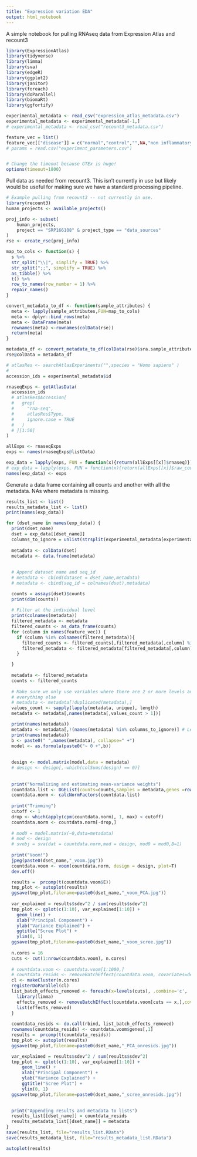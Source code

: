 ```yaml
---
title: "Expression variation EDA"
output: html_notebook
---
```


A simple notebook for pulling RNAseq data from Expression Atlas and recount3

```r
library(ExpressionAtlas)
library(tidyverse)
library(limma)
library(sva)
library(edgeR)
library(ggplot2)
library(janitor)
library(foreach)
library(doParallel)
library(biomaRt)
library(ggfortify)

experimental_metadata <- read_csv("expression_atlas_metadata.csv")
experimental_metadata <- experimental_metadata[-1,]
# experimental_metadata <- read_csv("recount3_metadata.csv")

feature_vec = list()
feature_vec[["disease"]] = c("normal","control","",NA,"non inflammatory bowel disease control")
# params = read.csv("experiment_parameters.csv")


# Change the timeout because GTEx is huge!
options(timeout=1800)
```

Pull data as needed from recount3. This isn't currently in use but likely would be useful for making sure we have a standard processing pipeline.

```r
# Example pulling from recount3 -- not currently in use.
library(recount3)
human_projects <- available_projects()

proj_info <- subset(
    human_projects,
    project == "SRP166108" & project_type == "data_sources"
)
rse <- create_rse(proj_info)

map_to_cols <- function(s) {
  s %>%
  str_split("\\|", simplify = TRUE) %>% 
  str_split(";;", simplify = TRUE) %>% 
  as_tibble() %>%
  t() %>%
  row_to_names(row_number = 1) %>%
  repair_names()
}

convert_metadata_to_df <- function(sample_attributes) {
  meta <- lapply(sample_attributes,FUN=map_to_cols)
  meta <- dplyr::bind_rows(meta)
  meta <- DataFrame(meta)
  rownames(meta) <-rownames(colData(rse))
  return(meta)
}

metadata_df <- convert_metadata_to_df(colData(rse)$sra.sample_attributes)
rse@colData = metadata_df
```

```r
# atlasRes <- searchAtlasExperiments("",species = "Homo sapiens" )
#
accession_ids = experimental_metadata$id

rnaseqExps <- getAtlasData( 
  accession_ids
  # atlasRes$Accession[
  #   grep(
  #     "rna-seq",
  #     atlasRes$Type,
  #     ignore.case = TRUE
  #   )
  # ][1:50]
)

allExps <- rnaseqExps
exps <- names(rnaseqExps@listData)

exp_data = lapply(exps, FUN = function(x){return(allExps[[x]]$rnaseq)})
# exp_data = lapply(exps, FUN = function(x){return(allExps[[x]]$raw_counts)})
names(exp_data) <- exps
```

Generate a data frame containing all counts and another with all the metadata. NAs where metadata is missing.

```r
results_list <- list()
results_metadata_list <- list()
print(names(exp_data))

for (dset_name in names(exp_data)) {
  print(dset_name)
  dset = exp_data[[dset_name]]
  columns_to_ignore = unlist(strsplit(experimental_metadata[experimental_metadata$id == dset_name,]$columns_to_ignore,split=";"))
  
  metadata <- colData(dset)
  metadata <- data.frame(metadata)
  
  
  # Append dataset name and seq_id
  # metadata <- cbind(dataset = dset_name,metadata)
  # metadata <- cbind(seq_id = colnames(dset),metadata)

  counts = assays(dset)$counts
  print(dim(counts))
  
  # Filter at the individual level
  print(colnames(metadata))
  filtered_metadata <- metadata
  filtered_counts <- as_data_frame(counts)
  for (column in names(feature_vec)) {
    if (column %in% colnames(filtered_metadata)){
      filtered_counts <- filtered_counts[,filtered_metadata[,column] %in% feature_vec[[column]]]
      filtered_metadata <- filtered_metadata[filtered_metadata[,column] %in% feature_vec[[column]],]
    }

  }
  
  metadata <- filtered_metadata
  counts <- filtered_counts
  
  # Make sure we only use variables where there are 2 or more levels and build design matrix to incude
  # everything else
  # metadata <- metadata[!duplicated(metadata),]
  values_count <- sapply(lapply(metadata, unique), length) 
  metadata <- metadata[,names(metadata[,values_count > 1])]

  print(names(metadata))
  metadata <- metadata[,!(names(metadata) %in% columns_to_ignore)] # Leave this in if you want to remove the AtlasAssayGroup
  print(names(metadata))
  b <- paste0(" ",names(metadata), collapse=" +")
  model <- as.formula(paste0("~ 0 +",b))
  
  
  design <- model.matrix(model,data = metadata)
  # design <- design[,-which(colSums(design) == 0)]
  
  
  print("Normalizing and estimating mean-variance weights")
  countdata.list <- DGEList(counts=counts,samples = metadata,genes =rownames(dset))
  countdata.norm <- calcNormFactors(countdata.list)
  
  print("Trimming")
  cutoff <- 1
  drop <- which(apply(cpm(countdata.norm), 1, max) < cutoff)
  countdata.norm <- countdata.norm[-drop,] 
  
  # mod0 = model.matrix(~0,data=metadata)
  # mod <- design
  # svobj = sva(dat = countdata.norm,mod = design, mod0 = mod0,B=1)
  
  print("Voom!")
  jpeg(paste0(dset_name,"_voom.jpg"))
  countdata.voom <- voom(countdata.norm, design = design, plot=T)
  dev.off()

  results =  prcomp(t(countdata.voom$E))
  tmp_plot <- autoplot(results)
  ggsave(tmp_plot,filename=paste0(dset_name,"_voom_PCA.jpg"))
  
  var_explained = results$sdev^2 / sum(results$sdev^2)
  tmp_plot <- qplot(c(1:10), var_explained[1:10]) +
    geom_line() +
    xlab("Principal Component") +
    ylab("Variance Explained") +
    ggtitle("Scree Plot") +
    ylim(0, 1)
  ggsave(tmp_plot,filename=paste0(dset_name,"_voom_scree.jpg"))
  
  n.cores = 16
  cuts <- cut(1:nrow(countdata.voom), n.cores)
  
  # countdata.voom <- countdata.voom[1:1000,]
  # countdata_resids <- removeBatchEffect(countdata.voom, covariates=design)
  cl <- makeCluster(n.cores)
  registerDoParallel(cl)
  list_batch_effects_removed <- foreach(x=levels(cuts), .combine='c', .multicombine=TRUE) %dopar% { 
    library(limma)
    effects_removed <- removeBatchEffect(countdata.voom[cuts == x,],covariates=design) 
    list(effects_removed)
  }
  
  countdata_resids <- do.call(rbind, list_batch_effects_removed)
  rownames(countdata_resids) <- countdata.voom$genes[,1]
  results =  prcomp(t(countdata_resids))
  tmp_plot <- autoplot(results)
  ggsave(tmp_plot,filename=paste0(dset_name,"_PCA_onresids.jpg"))

  var_explained = results$sdev^2 / sum(results$sdev^2)
  tmp_plot <- qplot(c(1:10), var_explained[1:10]) +
      geom_line() +
      xlab("Principal Component") +
      ylab("Variance Explained") +
      ggtitle("Scree Plot") +
      ylim(0, 1)
  ggsave(tmp_plot,filename=paste0(dset_name,"_scree_onresids.jpg"))

  
  print("Appending results and metadata to lists")
  results_list[[dset_name]] = countdata_resids
  results_metadata_list[[dset_name]] = metadata
}
save(results_list, file="results_list.RData")
save(results_metadata_list, file="results_metadata_list.RData")
```


```r

autoplot(results)
```
